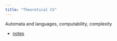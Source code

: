 ```yaml
---
title: "Theoretical CS"
---
```


Automata and languages, computability, complexity 

* [notes](https://igor-dimi.github.io/theoretical-cs-notes/)